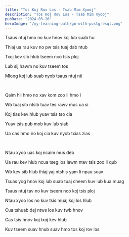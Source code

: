 ```yaml
---
title: "Tos Koj Rov Los - Tsab Mim Xyooj"
description: "Tos Koj Rov Los - Tsab Mim Xyooj"
pubDate: "2024-03-20"
heroImage: "/my-learning-path/go-with-postgresql.png"
---
```


Tsaus ntuj hmo no kuv hnov koj lub suab hu

Thiaj ua rau kuv no pw tsis tuaj dab ntub

Txoj kev sib hlub tseem nco tsis ploj

Lub sij hawm no kuv tseem tos

Mloog koj lub suab nyob tsaus ntuj nti

<br />

Qaim hli hmo no xav kom zoo li hmo i

Wb tuaj sib ntsib tuav tes rawv mus ua si

Koj tias kev hlub yuav tsis tso cia

Yuav tsis pub mob kuv lub siab

Ua cas hmo no koj cia kuv nyob txias zias

<br />

Ntau xyoo uas koj ncaim mus deb

Ua rau kev hlub ncua tseg los lawm ntev tsis zoo li qub

Wb kev sib hlub thiaj yaj ntshis yam li npau suav

Tsuas yog hnov koj lub suab tuaj cheem kuv lub kua muag

Tsaus ntuj tav no kuv tseem nco koj tsis ploj

Ntau xyoo los no kuv tsis muaj koj los hlub

Cua tshuab dej ntws los kuv twb hnov

Cas tsis hnov koj txoj kev hlub

Kuv tseem suav hnub suav hmo tos koj rov los

